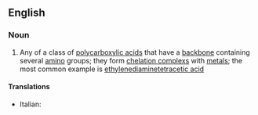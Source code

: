 ==English==

===Noun===
{{en-noun|head=[[polyaminopolycarboxylic]] [[acid]]}}

# {{label|en|organic compound}} Any of a class of [[polycarboxylic acid]]s that have a [[backbone]] containing several [[amino]] groups; they form [[chelation complex]]s with [[metal]]s; the most common example is [[ethylenediaminetetracetic acid]]

====Translations====
{{trans-top|class of polycarboxylic acids}}
* Italian: {{t|it|acido poliamminopolicarbossilico|m}}
{{trans-mid}}
{{trans-bottom}}